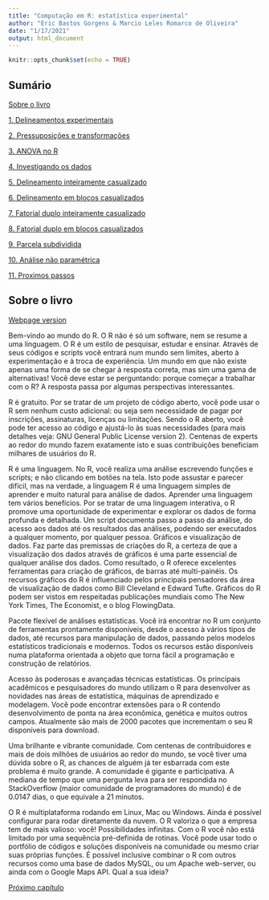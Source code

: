 ```yaml
---
title: "Computação em R: estatística experimental"
author: "Eric Bastos Gorgens & Marcio Leles Romarco de Oliveira"
date: "1/17/2021"
output: html_document
---
```


```r
knitr::opts_chunk$set(echo = TRUE)
```

## Sumário

[Sobre o livro](https://htmlpreview.github.io/?https://github.com/Gorgens/compR/blob/master/020_experimental/00-Intro.html)

[1. Delineamentos experimentais](https://htmlpreview.github.io/?https://github.com/Gorgens/compR/blob/master/020_experimental/01-Delineamentos.html)

[2. Pressuposições e transformações](https://htmlpreview.github.io/?https://github.com/Gorgens/compR/blob/master/020_experimental/02-Pressuposicoes.html)

[3. ANOVA no R](https://htmlpreview.github.io/?https://github.com/Gorgens/compR/blob/master/020_experimental/03-AnovaR.html)

[4. Investigando os dados](https://htmlpreview.github.io/?https://github.com/Gorgens/compR/blob/master/020_experimental/04-Investigando.html)

[5. Delineamento inteiramente casualizado](https://htmlpreview.github.io/?https://github.com/Gorgens/compR/blob/master/020_experimental/05-dic.html)

[6. Delineamento em blocos casualizados](https://htmlpreview.github.io/?https://github.com/Gorgens/compR/blob/master/020_experimental/06-dbc.html)

[7. Fatorial duplo inteiramente casualizado](https://htmlpreview.github.io/?https://github.com/Gorgens/compR/blob/master/020_experimental/07-fatorialDic.html)

[8. Fatorial duplo em blocos casualizados](https://htmlpreview.github.io/?https://github.com/Gorgens/compR/blob/master/020_experimental/08-fatorialDbc.html)

[9. Parcela subdividida](https://htmlpreview.github.io/?https://github.com/Gorgens/compR/blob/master/020_experimental/09-parcelaSub.html)

[10. Análise não paramétrica](https://htmlpreview.github.io/?https://github.com/Gorgens/compR/blob/master/020_experimental/10-naoParametrica.html)

[11. Proximos passos](https://htmlpreview.github.io/?https://github.com/Gorgens/compR/blob/master/020_experimental/11-nextSteps.html)

## Sobre o livro

[Webpage version](https://htmlpreview.github.io/?https://github.com/Gorgens/compR/blob/master/020_experimental/00-Intro.html)

Bem-vindo ao mundo do R. O R não é só um software, nem se resume a uma linguagem. O R é um estilo de pesquisar, estudar e ensinar. Através de seus códigos e scripts você entrará num mundo sem limites, aberto à experimentação e à troca de experiência. Um mundo em que não existe apenas uma forma de se chegar à resposta correta, mas sim uma gama de alternativas! Você deve estar se perguntando: porque começar a trabalhar com o R? A resposta passa por algumas perspectivas interessantes.

R é gratuito. Por se tratar de um projeto de código aberto, você pode usar o R sem nenhum custo adicional: ou seja sem necessidade de pagar por inscrições, assinaturas, licenças ou limitações. Sendo o R aberto, você pode ter acesso ao código e ajustá-lo às suas necessidades (para mais detalhes veja: GNU General Public License version 2). Centenas de experts ao redor do mundo fazem exatamente isto e suas contribuições beneficiam milhares de usuários do R.

R é uma linguagem. No R, você realiza uma análise escrevendo funções e scripts; e não clicando em botões na tela. Isto pode assustar e parecer difícil, mas na verdade, a linguagem R é uma linguagem simples de aprender e muito natural para análise de dados. Aprender uma linguagem tem vários benefícios. Por se tratar de uma linguagem interativa, o R promove uma oportunidade de experimentar e explorar os dados de forma profunda e detalhada. Um script documenta passo a passo da análise, do acesso aos dados até os resultados das análises, podendo ser executados a qualquer momento, por qualquer pessoa.
Gráficos e visualização de dados. Faz parte das premissas de criações do R, a certeza de que a visualização dos dados através de gráficos é uma parte essencial de qualquer análise dos dados. Como resultado, o R oferece excelentes ferramentas para criação de gráficos, de barras até multi-painéis. Os recursos gráficos do R é influenciado pelos principais pensadores da área de visualização de dados como Bill Cleveland e Edward Tufte. Gráficos do R podem ser vistos em respeitadas publicações mundiais como The New York Times, The Economist, e o blog FlowingData.

Pacote flexível de análises estatísticas. Você irá encontrar no R um conjunto de ferramentas prontamente disponíveis, desde o acesso à vários tipos de dados, até recursos para manipulação de dados, passando pelos modelos estatísticos tradicionais e modernos. Todos os recursos estão disponíveis numa plataforma orientada a objeto que torna fácil a programação e construção de relatórios.

Acesso às poderosas e avançadas técnicas estatísticas. Os principais acadêmicos e pesquisadores do mundo utilizam o R para desenvolver as novidades nas áreas de estatística, máquinas de aprendizado e modelagem. Você pode encontrar extensões para o R contendo desenvolvimento de ponta na área econômica, genética e muitos outros campos. Atualmente são mais de 2000 pacotes que incrementam o seu R disponíveis para download.

Uma brilhante e vibrante comunidade. Com centenas de contribuidores e mais de dois milhões de usuários ao redor do mundo, se você tiver uma dúvida sobre o R, as chances de alguém já ter esbarrada com este problema é muito grande. A comunidade é gigante e participativa. A mediana de tempo que uma pergunta leva para ser respondida no StackOverflow (maior comunidade de programadores do mundo) é de 0.0147 dias, o que equivale a 21 minutos.

O R é multiplataforma rodando em Linux, Mac ou Windows. Ainda é possível configurar para rodar diretamente da nuvem. O R valoriza o que a empresa tem de mais valioso: você!
Possibilidades infinitas. Com o R você não está limitado por uma sequência pré-definida de rotinas. Você pode usar todo o portfólio de códigos e soluções disponíveis na comunidade ou mesmo criar suas próprias funções. É possível inclusive combinar o R com outros recursos como uma base de dados MySQL, ou um Apache web-server, ou ainda com o Google Maps API. Qual a sua ideia?

[Próximo capítulo](https://htmlpreview.github.io/?https://github.com/Gorgens/compR/blob/master/020_experimental/01-Delineamentos.html)
